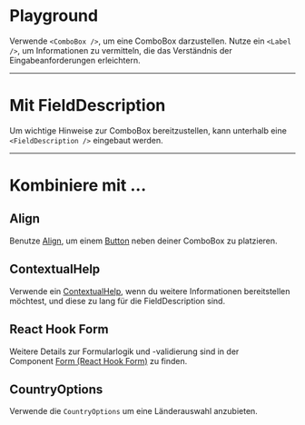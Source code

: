 # Playground

Verwende `<ComboBox />`, um eine ComboBox darzustellen. Nutze ein `<Label />`,
um Informationen zu vermitteln, die das Verständnis der Eingabeanforderungen
erleichtern.

<LiveCodeEditor />

---

# Mit FieldDescription

Um wichtige Hinweise zur ComboBox bereitzustellen, kann unterhalb eine
`<FieldDescription />` eingebaut werden.

<LiveCodeEditor example="fieldDescription" editorCollapsed />

---

# Kombiniere mit ...

## Align

Benutze [Align](/03-components/structure/align/overview), um einem
[Button](/03-components/actions/button/overview) neben deiner ComboBox zu platzieren.

<LiveCodeEditor example="align" editorCollapsed />

## ContextualHelp

Verwende ein [ContextualHelp](/03-components/overlays/contextual-help/overview), wenn du
weitere Informationen bereitstellen möchtest, und diese zu lang für die
FieldDescription sind.

<LiveCodeEditor example="contextualHelp" editorCollapsed />

## React Hook Form

Weitere Details zur Formularlogik und -validierung sind in der
Component [Form (React Hook Form)](/03-components/form-controls/form-react-hook-form/overview) zu
finden.

<LiveCodeEditor example="form" editorCollapsed />

## CountryOptions

Verwende die `CountryOptions` um eine Länderauswahl anzubieten.

<LiveCodeEditor example="countryOptions" editorCollapsed />
